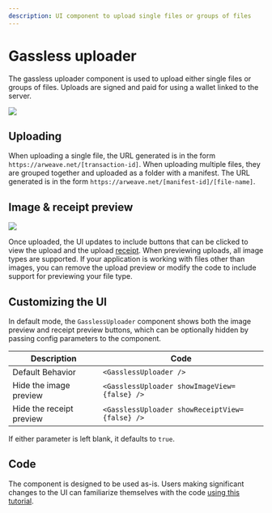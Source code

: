 ```yaml
---
description: UI component to upload single files or groups of files
---
```



# Gassless uploader

The gassless uploader component is used to upload either single files or groups of files. Uploads are signed and paid for using a wallet linked to the server.

<img className="border border-[#FEF4EE] rounded-xl mt-5 md:w-3/6 w-full" src="/img/provenance-toolkit/uploader.png" />

## Uploading

When uploading a single file, the URL generated is in the form `https://arweave.net/[transaction-id]`. When uploading multiple files, they are grouped together and uploaded as a folder with a manifest. The URL generated is in the form `https://arweave.net/[manifest-id]/[file-name]`.

## Image & receipt preview

<img
	className="border border-[#FEF4EE] rounded-xl mt-5 md:w-3/6 w-full"
	src="/img/provenance-toolkit/uploader-image-preview.png"
/>

Once uploaded, the UI updates to include buttons that can be clicked to view the upload and the upload [receipt](/learn/receipts). When previewing uploads, all image types are supported. If your application is working with files other than images, you can remove the upload preview or modify the code to include support for previewing your file type.

## Customizing the UI

In default mode, the `GasslessUploader` component shows both the image preview and receipt preview buttons, which can be optionally hidden by passing config parameters to the component.

| Description              | Code                                           |
| ------------------------ | ---------------------------------------------- |
| Default Behavior         | `<GasslessUploader />`                         |
| Hide the image preview   | `<GasslessUploader showImageView={false} />`   |
| Hide the receipt preview | `<GasslessUploader showReceiptView={false} />` |

If either parameter is left blank, it defaults to `true`.

## Code

The component is designed to be used as-is. Users making significant changes to the UI can familiarize themselves with the code [using this tutorial](/hands-on/tutorials/gassless-uploading).
